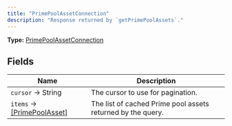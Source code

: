 ```yaml
---
title: "PrimePoolAssetConnection"
description: "Response returned by `getPrimePoolAssets`."
---
```


**Type:** [PrimePoolAssetConnection](/api-reference/types/primepoolassetconnection)

## Fields

| Name | Description |
|------|-------------|
| `cursor` → String | The cursor to use for pagination. |
| `items` → [[PrimePoolAsset]](/api-reference/types/primepoolasset) | The list of cached Prime pool assets returned by the query. |

